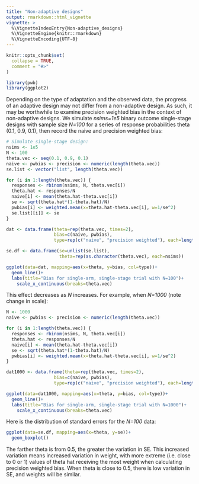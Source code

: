 ```yaml
---
title: "Non-adaptive designs"
output: rmarkdown::html_vignette
vignette: >
  %\VignetteIndexEntry{Non-adaptive_designs}
  %\VignetteEngine{knitr::rmarkdown}
  %\VignetteEncoding{UTF-8}
---
```


```r
knitr::opts_chunk$set(
  collapse = TRUE,
  comment = "#>"
)
```


```r
library(pwb)
library(ggplot2)
```

Depending on the type of adaptation and the observed data, the progress of an adaptive design may not differ from a non-adaptive design. As such, it may be worthwhile to examine precision weighted bias in the context of non-adaptive designs. We simulate _nsims=1e5_ binary outcome single-stage designs with sample size _N=100_ for a series of response probabilities theta (0.1, 0.9, 0.1), then record the naive and precision weighted bias:

```r
# Simulate single-stage design:
nsims <- 1e5
N <- 100
theta.vec <- seq(0.1, 0.9, 0.1)
naive <- pwbias <- precision <- numeric(length(theta.vec))
se.list <- vector("list", length(theta.vec))

for (i in 1:length(theta.vec)) {
  responses <- rbinom(nsims, N, theta.vec[i])
  theta.hat <- responses/N
  naive[i] <- mean(theta.hat-theta.vec[i])
  se <- sqrt(theta.hat*(1-theta.hat)/N)
  pwbias[i] <- weighted.mean(x=theta.hat-theta.vec[i], w=1/se^2)
  se.list[[i]] <- se
}

dat <- data.frame(theta=rep(theta.vec, times=2),
                  bias=c(naive, pwbias),
                  type=rep(c("naive", "precision weighted"), each=length(theta.vec)))

se.df <- data.frame(se=unlist(se.list),
                    theta=rep(as.character(theta.vec), each=nsims))
```

```r
ggplot(data=dat, mapping=aes(x=theta, y=bias, col=type))+
  geom_line()+
  labs(title="Bias for single-arm, single-stage trial with N=100")+
    scale_x_continuous(breaks=theta.vec)
```



This effect decreases as _N_ increases. For example, when _N=1000_ (note change in scale):



```r
N <- 1000
naive <- pwbias <- precision <- numeric(length(theta.vec))

for (i in 1:length(theta.vec)) {
  responses <- rbinom(nsims, N, theta.vec[i])
  theta.hat <- responses/N
  naive[i] <- mean(theta.hat-theta.vec[i])
  se <- sqrt(theta.hat*(1-theta.hat)/N)
  pwbias[i] <- weighted.mean(x=theta.hat-theta.vec[i], w=1/se^2)
}

dat1000 <- data.frame(theta=rep(theta.vec, times=2),
                  bias=c(naive, pwbias),
                  type=rep(c("naive", "precision weighted"), each=length(theta.vec)))

ggplot(data=dat1000, mapping=aes(x=theta, y=bias, col=type))+
  geom_line()+
  labs(title="Bias for single-arm, single-stage trial with N=1000")+
    scale_x_continuous(breaks=theta.vec)
```


Here is the distribution of standard errors for the _N=100_ data:
```r
ggplot(data=se.df, mapping=aes(x=theta, y=se))+
  geom_boxplot()
```

The farther theta is from 0.5, the greater the variation in SE. This increased variation means increased variation in weight, with more extreme (i.e. close to 0 or 1) values of theta hat receiving the most weight when calculating precision weighted bias. When theta is close to 0.5, there is low variation in SE, and weights will be similar. 
